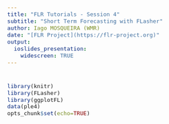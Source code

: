 ```yaml
---
title: "FLR Tutorials - Session 4"
subtitle: "Short Term Forecasting with FLasher"
author: Iago MOSQUEIRA (WMR)
date: "[FLR Project](https://flr-project.org)"
output:
  ioslides_presentation:
    widescreen: TRUE
---
```


# 

<style>
  pre {
    font-size: 15px;
  }
</style>


```r
library(knitr)
library(FLasher)
library(ggplotFL)
data(ple4)
opts_chunk$set(echo=TRUE)
```

